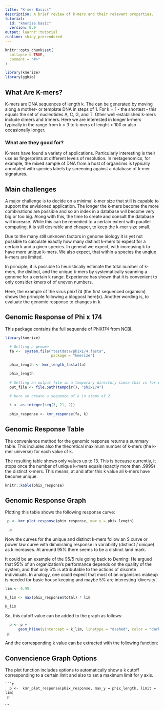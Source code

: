```yaml
---
title: "K-mer Basics"
description: A brief review of k-mers and their relevant properties.
tutorial:
  id: "kmerize.basic"
  version: 0.9
output: learnr::tutorial
runtime: shiny_prerendered
---
```


```r
knitr::opts_chunk$set(
  collapse = TRUE,
  comment = "#>"
)

library(kmerize)
library(ggbio)
```



## What Are K-mers?

K-mers are DNA sequences of length k. The can be generated by moving along a mother- or template DNA in steps of 1. For k = 1 - the shortest - this equals the set of nucleotides A, C, G, and T. Other well-established k-mers include dimers and trimers. Here we are interested in longer k-mers typically in the range from k > 3 to k-mers of lenght < 100 or also occasionally longer.

### What are they good for?

K-mers have found a variety of applications. Particularly interesting is their use as fingerprints at different levels of resolution. In metagenomics, for example, the mixed sample of DNA from a host of organsims is typically annotated with species labels by screening against a database of k-mer signatures.

## Main challenges

A major challenge is to decide on a minimal k-mer size that still is capable to support the envisioned application. The longer the k-mers become the more combinations are possible and so an index in a database will become very big or too big. Along with this, the time to create and consult the database will increase. While this can be remedied to a certain extent with parallel computing, it is still desirable and cheaper, to keep the k-mer size small.

Due to the many still unknown factors in genome biology it is yet not possible to calculate exactly how many distinct k-mers to expect for a certain k and a given species. In general we expect, with increasing k to have more unique k-mers. We also expect, that within a species the unqiue k-mers are limited.

In principle, it is possible to heuristically estimate the total number of k-mers, the distinct, and the unique k-mers by systematically scanning a genome for a certain k range. Experience has shown that it is convenient to only consider kmers of of uneven numbers. 

Here, the example of the virus phix174 (the first sequenced organism) shows the principle following a blogpost here(x). Another wording is, to evaluate the genomic response to changes in k.

## Genomic Response of Phi x 174 

This package contains the full sequende of PhiX174 from NCBI. 

```r
library(kmerize)

```


```r
  # Getting a genome
  fa <-  system.file("testdata/phix174.fasta", 
                     package = "kmerize")
                                          
  phix_length <- kmr_length_fasta(fa)                   

  phix_length
  
  # Setting an output file in a temporary directory since this is for demo
  out_file <- file.path(tempdir(), "phix174")
  
  # here we create a sequence of k in steps of 2

  k <- as.integer(seq(3, 21, 2))
  
  phix_response <- kmr_response(fa, k)

```



## Genomic Response Table

The convenience method for the genomic response returns a summary table. This includes also the theoretical maximum number of k-mers (the k-mer universe) for each value of k.

The resulting table shows only values up to 13. This is because currently, it stops once the number of unique k-mers equals (exactly more than .9999) the distinct k-mers. This means, at and after this k value all k-mers have become unique.

```r

knitr::kable(phix_response)

```





## Genomic Response Graph

Plotting this table shows the following response curve:

```r


 p <- kmr_plot_response(phix_response, max_y = phix_length)

  p

```


Now the curves for the unique and distinct k-mers follow an S curve or power law curve with diminishing response in variability (distinct / unique) as k increases. At around 95% there seems to be a distinct land mark.

It could be an example of the 95/5 rule going back to Deming:
He argued that 95% of an organization’s performance depends on the quality of the system, and that only 5% is attributable to the actions of discrete individuals.
In analogy, one could expect that most of an organisms makeup is needed for basic house keeping and maybe 5% are interesting 'diversity'.


```r
lim <- 0.95

k_lim <- max(phix_response$total) * lim

k_lim
```


So, this cutoff value can be added to the graph as follows:


```r
  p <- p +
      geom_hline(yintercept = k_lim, linetype = "dashed", color = "darkgreen", lwd = .6)
 p 

```

And the corresponding k value can be extracted with the following function:

## Convencience Graph Options

The plot function includes options to automatically show a k cutoff corresponding to a certain limit and also to set a maximum limit for y axis.

```plot3r

```r
  p <-  kmr_plot_response(phix_response, max_y = phix_length, limit = lim)
 p
```
```

